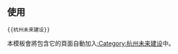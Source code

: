 {{未来建设|sect={{{sect|}}}|杭州|Hangzhou_citizen_center_02.jpg}}
<noinclude>[[Category:中国大陆未来建设模板|{{PAGENAME}}]]
== 使用 ==
<pre>{{杭州未来建设}}</pre>
本模板會將包含它的頁面自動加入[[:Category:杭州未来建设]]中。
</noinclude>